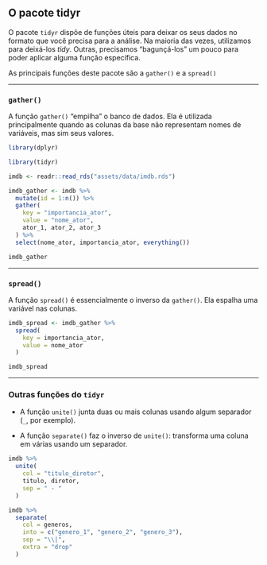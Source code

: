 ## O pacote tidyr {#tidyr}

O pacote `tidyr` dispõe de funções úteis para deixar os seus dados no formato que você precisa para a análise. Na maioria das vezes, utilizamos para deixá-los _tidy_. Outras, precisamos "bagunçá-los" um pouco para poder aplicar alguma função específica.

As principais funções deste pacote são a `gather()` e a `spread()`

-----------------------------------------------------

### `gather()`

A função `gather()` "empilha" o banco de dados. Ela é utilizada principalmente quando as colunas da base não representam nomes de variáveis, mas sim seus valores.

```r
library(dplyr)
```

```r
library(tidyr)

imdb <- readr::read_rds("assets/data/imdb.rds")

imdb_gather <- imdb %>%
  mutate(id = 1:n()) %>%
  gather(
    key = "importancia_ator",
    value = "nome_ator",
    ator_1, ator_2, ator_3
  ) %>%
  select(nome_ator, importancia_ator, everything())

imdb_gather
```

-----------------------------------------------------

### `spread()`

A função `spread()` é essencialmente o inverso da `gather()`. Ela espalha uma variável nas colunas.

```r
imdb_spread <- imdb_gather %>%
  spread(
    key = importancia_ator,
    value = nome_ator
  )

imdb_spread
```

-----------------------------------------------------

### Outras funções do `tidyr`

- A função `unite()` junta duas ou mais colunas usando algum separador (`_`, por exemplo).

- A função `separate()` faz o inverso de `unite()`: transforma uma coluna em várias usando um separador.

```r
imdb %>%
  unite(
    col = "titulo_diretor",
    titulo, diretor,
    sep = " - "
  )
```

```r
imdb %>%
  separate(
    col = generos,
    into = c("genero_1", "genero_2", "genero_3"),
    sep = "\\|",
    extra = "drop"
  )
```

